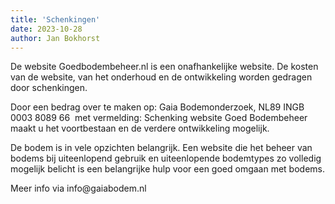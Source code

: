 ```yaml
---
title: 'Schenkingen'
date: 2023-10-28
author: Jan Bokhorst
---
```



De website Goedbodembeheer.nl is een onafhankelijke website. De kosten van de website, van het onderhoud en de ontwikkeling worden gedragen door schenkingen.




Door een bedrag over te maken op: Gaia Bodemonderzoek,
NL89 INGB 0003 8089 66  met vermelding:
Schenking website Goed Bodembeheer maakt u het voortbestaan en de verdere ontwikkeling mogelijk.




De bodem is in vele opzichten belangrijk. Een website die het beheer van bodems bij uiteenlopend gebruik en uiteenlopende bodemtypes zo volledig mogelijk belicht is een belangrijke hulp voor een goed omgaan met bodems.





Meer info via info@gaiabodem.nl  










